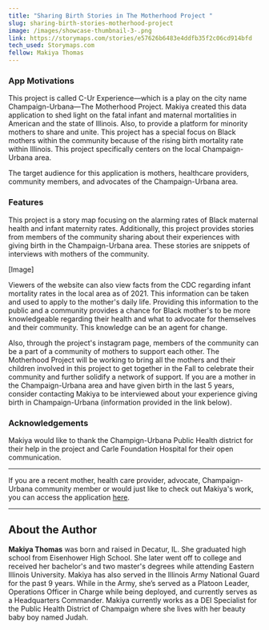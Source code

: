 ```yaml
---
title: "Sharing Birth Stories in The Motherhood Project "
slug: sharing-birth-stories-motherhood-project
image: /images/showcase-thumbnail-3-.png
link: https://storymaps.com/stories/e57626b6483e4ddfb35f2c06cd914bfd
tech_used: Storymaps.com
fellow: Makiya Thomas
---
```

### **App Motivations**

This project is called C-Ur Experience—which is a play on the city name Champaign-Urbana—The Motherhood Project. Makiya created this data application to shed light on the fatal infant and maternal mortalities in American and the state of Illinois. Also, to provide a platform for minority mothers to share and unite. This project has a special focus on Black mothers within the community because of the rising birth mortality rate within Illinois. This project specifically centers on the local Champaign-Urbana area. 

The target audience for this application is mothers, healthcare providers, community members, and advocates of the Champaign-Urbana area. 

### **Features**

This project is a story map focusing on the alarming rates of Black maternal health and infant maternity rates. Additionally, this project provides stories from members of the community sharing about their experiences with giving birth in the Champaign-Urbana area. These stories are snippets of interviews with mothers of the community. 

\[Image]

Viewers of the website can also view facts from the CDC regarding infant mortality rates in the local area as of 2021. This information can be taken and used to apply to the mother's daily life. Providing this information to the public and a community provides a chance for Black mother's to be more knowledgeable regarding their health and what to advocate for themselves and their community. This knowledge can be an agent for change. 

Also, through the project's instagram page, members of the community can be a part of a community of mothers to support each other. The Motherhood Project will be working to bring all the mothers and their children involved in this project to get together in the Fall to celebrate their community and further solidify a network of support. If you are a mother in the Champaign-Urbana area and have given birth in the last 5 years, consider contacting Makiya to be interviewed about your experience giving birth in Champaign-Urbana (information provided in the link below). 

### **Acknowledgements**

Makiya would like to thank the Champign-Urbana Public Health district for their help in the project and Carle Foundation Hospital for their open communication.

- - -

If you are a recent mother, health care provider, advocate, Champaign-Urbana community member or would just like to check out Makiya's work, you can access the application [here](https://storymaps.com/stories/e57626b6483e4ddfb35f2c06cd914bfd).

- - -

## About the Author

**Makiya Thomas** was born and raised in Decatur, IL. She graduated high school from Eisenhower High School. She later went off to college and received her bachelor's and two master's degrees while attending Eastern Illinois University. Makiya has also served in the Illinois Army National Guard for the past 9 years. While in the Army, she’s served as a Platoon Leader, Operations Officer in Charge while being deployed, and currently serves as a Headquarters Commander. Makiya currently works as a DEI Specialist for the Public Health District of Champaign where she lives with her beauty baby boy named Judah.
